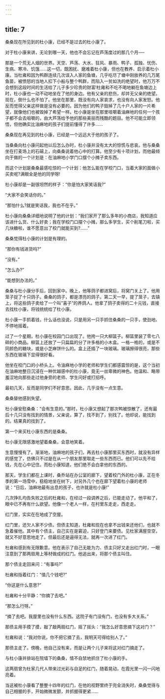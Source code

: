 ```yaml
---
---
---
```

title: 7
---



桑桑现在所见到的杜小康，已经不是过去的杜小康了。

对于杜小康来讲，无论到哪一天，他也不会忘记在芦荡度过的那几个月──

那是一个荒无人烟的世界。天空、芦荡、大水、狂风、暴雨、鸭子、孤独、忧伤、生病、寒冷、饥饿……这一切，既困扰、磨难着杜小康，但也在教养、启示着杜小康。当杜雍和因为鸭群连续几次误入人家的鱼塘，几乎吃尽了塘中刚放养的几万尾鱼苗，被愤怒的当地人扣下小船与整个鸭群，而陷入一贫如洗的绝望时，他万万不会想到这段时间的生活给了儿子多少珍贵的财富!杜雍和不吃不喝地躺在鱼塘边上时，杜小康也一动不动地坐在了他的身边。他有父亲的悲伤，却并无父亲的绝望。现在，倒什么也不怕了。他坐在那里，既没有向人家哀求，也没有向人家发怒。他反而觉得父亲这样做是没有必要的。因为他们的鸭子毁掉了几十户人家的一片希望，就像他们也被毁掉了希望一样。杜小康是坐在那里咀嚼着油麻地的任何一个孩子都不会去咀嚼的，由大芦荡给予他的那些美丽而残酷的题目。他不可能立即领悟，但他确实比油麻地的孩子们提前懂得了许多……

桑桑现在再见到的杜小康，已经是一个远远大于他的孩子了。

当桑桑向杜小康问起他以后怎么办时，杜小康并没有太大的惊慌与悲哀。他与桑桑坐在打麦场上的石磙上，向桑桑说着他心中的打算。他至少有十项计划，而他最倾向于做的一个计划是：在油麻地小学门口摆个小摊子卖东西。

而这个计划是桑桑最感吃惊的一个计划：他怎么能在学校门口，当着大家的面做小买卖呢?满眼全是他的同学呀!

杜小康却是一副很坦然的样子：“你是怕大家笑话我?”

“大家不会笑话你的。”

“那怕什么?就是笑话我，我也不在乎。”

杜小康向桑桑详细地说明了他的计划：“我们家开了那么多年的小商店，我知道应该进什么货、什么好卖；我在学校门口摆个小摊，那么多学生，买个削笔刀啦，买几块糖啦，谁不愿意出了校门就能买到?……”

桑桑觉得杜小康的计划是有理的。

“那你有钱进货吗?”

“没有。”

“怎么办?”

“能想到办法的。”

桑桑与杜小康分手后，回到家中。晚上，他等鸽子都进窝后，将窝门关上了。他用笼子捉了十只鸽子。桑桑的鸽子，都是漂亮的鸽子。第二天一早，提了笼子，去镇上，将这些鸽子卖给了一个叫”喜子”的养鸽人。他拿了鸽子卖得的二十元钱，直接去找杜小康，将钱统统给了杜小康。

杜小康一手抓着钱，什么话也没说，只是用另一只手抓住桑桑的一只手，使劲地、不停地摇着。

过了一个星期，杜小康在校园门口出现了。他挎一只大柳篮子。柳篮里装了零七八碎的小商品。柳篮上还放了一只扁扁的分了许多格的小木盒。一格一格的，或是不同颜色的糖块，或是小芝麻饼什么的。盒上还插了一块玻璃。玻璃擦得很亮，那些东西在玻璃下显得很好看。

他坐在校门口的小桥头上。令油麻地小学的老师和学生们都感震惊的是，这个当初在油麻地整日沉浸在一种优越感中的杜小康，竟无一丝卑微的神色。他温和、略带羞涩地向那些走过他身旁的老师、学生问好或打招呼。

最初几天，反而是同学们不好意思。因此，几乎没有一点生意。

桑桑替他感到失望。

杜小康安慰桑桑：“会有生意的。”那时，杜小康又想起了那次鸭被惊散了，还有最后十几只没有找到的情景，父亲说，算了，找不到了，别找了。他却说，能找到的。结果真的找到了。

第一个来买杜小康东西的是桑桑。

杜小康无限感激地望着桑桑，会意地笑着。

生意慢慢有了。渐渐地，油麻地的孩子们，再去杜小康那里买东西时，就没有异样的感觉了，仿佛只不过是在从一个朋友那里取走一些东西而已。他们可以先不给钱，先在心中记住。而杜小康知道，他们绝不会白拿他的东西的。

那天，学生们都在上课时，桑乔站在办公室的廊下，望着校门外的杜小康，正在冬季的第一场雪中，稳稳地坐在树下，对另外几个也在廊下望着杜小康的老师说：“日后，油麻地最有出息的孩子，也许就是杜小康!”

几次挣扎均告失败之后的杜雍和，在经过一段调养之后，已能走动了。他平和了，眼中已不再有什么欲望。他像一个老人一样，在村里东走走，西走走。

红门里，实实在在地成了空屋。

红门里，还欠人家不少债。但债主知道，杜雍和现在也拿不出钱来还他们，也就不急着催他。其中有个债主，自己实在是窘迫，只好登门来要债。见杜家满屋空空，就又不好意思地走了。但最后还是逼得无法，就再一次进了红门。

杜雍和感到有无限歉意。他在表示了自己无能为力、债主只好又走出红门时，一眼注意到了那两扇用上等材做成的红门。他追出来，将那个债主叫住。

那个债主走回来问：“有事吗?”

杜雍和指着红门：“值几个钱吧?”

“你这是什么意思?”

杜雍和十分平静：“你摘了去吧。”

“那怎么行呀。”

“摘了去吧。我屋里也没有什么东西。这院子有门没有门，也没有多大关系。”

那债主用手摸了摸，敲了敲两扇红门，摇了摇头：“我怎么好意思摘下这对门？”

杜雍和说：“我对你说，你不把它摘了去，我明天可得给别人了。”

那债主走了。傍晚，他自己没有来，而是让两个儿子来将这对红门摘走了。

与杜小康并排站在院墙下的桑桑，情不自禁地抓住了杜小康的手。

这两扇曾为杜家几代人带来过光彩与自足的红门，随着晃动，在霞光里一闪一闪地亮着。

当这被杜小康看了整整十四年的红门，在他的视野里终于完全消失时，桑桑觉得与自己相握的手，开始微微发颤，并抓握得更紧……